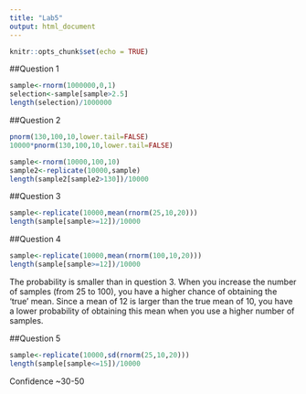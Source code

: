 ```yaml
---
title: "Lab5"
output: html_document
---
```


```r
knitr::opts_chunk$set(echo = TRUE)
```
##Question 1

```r

sample<-rnorm(1000000,0,1)
selection<-sample[sample>2.5]
length(selection)/1000000

```


##Question 2

```r

pnorm(130,100,10,lower.tail=FALSE)
10000*pnorm(130,100,10,lower.tail=FALSE)

sample<-rnorm(10000,100,10)
sample2<-replicate(10000,sample)
length(sample2[sample2>130])/10000


```


##Question 3

```r

sample<-replicate(10000,mean(rnorm(25,10,20)))
length(sample[sample>=12])/10000


```


##Question 4

```r

sample<-replicate(10000,mean(rnorm(100,10,20)))
length(sample[sample>=12])/10000

```
The probability is smaller than in question 3. When you increase the number of samples (from 25 to 100), you have a higher chance of obtaining the 'true' mean. Since a mean of 12 is larger than the true mean of 10, you have a lower probability of obtaining this mean when you use a higher number of samples. 

##Question 5

```r

sample<-replicate(10000,sd(rnorm(25,10,20)))
length(sample[sample<=15])/10000

```

Confidence ~30-50


